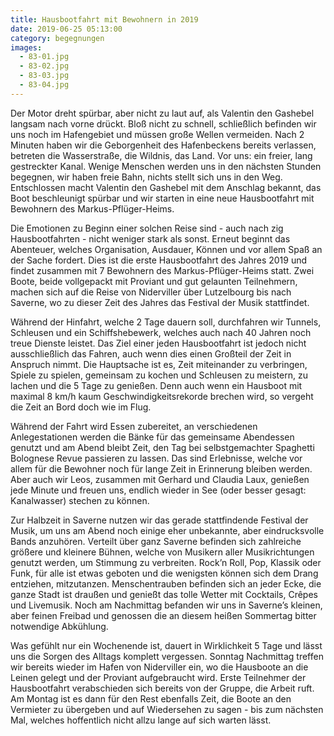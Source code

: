 ```yaml
---
title: Hausbootfahrt mit Bewohnern in 2019
date: 2019-06-25 05:13:00
category: begegnungen
images:
  - 83-01.jpg
  - 83-02.jpg
  - 83-03.jpg
  - 83-04.jpg
---
```


Der Motor dreht spürbar, aber nicht zu laut auf, als Valentin den Gashebel langsam nach vorne drückt. Bloß nicht zu schnell, schließlich befinden wir uns noch im Hafengebiet und müssen große Wellen vermeiden. Nach 2 Minuten haben wir die Geborgenheit des Hafenbeckens bereits verlassen, betreten die Wasserstraße, die Wildnis, das Land. Vor uns: ein freier, lang gestreckter Kanal. Wenige Menschen werden uns in den nächsten Stunden begegnen, wir haben freie Bahn, nichts stellt sich uns in den Weg. Entschlossen macht Valentin den Gashebel mit dem Anschlag bekannt, das Boot beschleunigt spürbar und wir starten in eine neue Hausbootfahrt mit Bewohnern des Markus-Pflüger-Heims.

Die Emotionen zu Beginn einer solchen Reise sind - auch nach zig Hausbootfahrten - nicht weniger stark als sonst. Erneut beginnt das Abenteuer, welches Organisation, Ausdauer, Können und vor allem Spaß an der Sache fordert. Dies ist die erste Hausbootfahrt des Jahres 2019 und findet zusammen mit 7 Bewohnern des Markus-Pflüger-Heims statt. Zwei Boote, beide vollgepackt mit Proviant und gut gelaunten Teilnehmern, machen sich auf die Reise von Niderviller über Lutzelbourg bis nach Saverne, wo zu dieser Zeit des Jahres das Festival der Musik stattfindet.

Während der Hinfahrt, welche 2 Tage dauern soll, durchfahren wir Tunnels, Schleusen und ein Schiffshebewerk, welches auch nach 40 Jahren noch treue Dienste leistet. Das Ziel einer jeden Hausbootfahrt ist jedoch nicht ausschließlich das Fahren, auch wenn dies einen Großteil der Zeit in Anspruch nimmt. Die Hauptsache ist es, Zeit miteinander zu verbringen, Spiele zu spielen, gemeinsam zu kochen und Schleusen zu meistern, zu lachen und die 5 Tage zu genießen. Denn auch wenn ein Hausboot mit maximal 8 km/h kaum Geschwindigkeitsrekorde brechen wird, so vergeht die Zeit an Bord doch wie im Flug.

Während der Fahrt wird Essen zubereitet, an verschiedenen Anlegestationen werden die Bänke für das gemeinsame Abendessen genutzt und am Abend bleibt Zeit, den Tag bei selbstgemachter Spaghetti Bolognese Revue passieren zu lassen. Das sind Erlebnisse, welche vor allem für die Bewohner noch für lange Zeit in Erinnerung bleiben werden. Aber auch wir Leos, zusammen mit Gerhard und Claudia Laux, genießen jede Minute und freuen uns, endlich wieder in See (oder besser gesagt: Kanalwasser) stechen zu können.

Zur Halbzeit in Saverne nutzen wir das gerade stattfindende Festival der Musik, um uns am Abend noch einige eher unbekannte, aber eindrucksvolle Bands anzuhören. Verteilt über ganz Saverne befinden sich zahlreiche größere und kleinere Bühnen, welche von Musikern aller Musikrichtungen genutzt werden, um Stimmung zu verbreiten. Rock’n Roll, Pop, Klassik oder Funk, für alle ist etwas geboten und die wenigsten können sich dem Drang entziehen, mitzutanzen. Menschentrauben befinden sich an jeder Ecke, die ganze Stadt ist draußen und genießt das tolle Wetter mit Cocktails, Crêpes und Livemusik. Noch am Nachmittag befanden wir uns in Saverne’s kleinen, aber feinen Freibad und genossen die an diesem heißen Sommertag bitter notwendige Abkühlung.

Was gefühlt nur ein Wochenende ist, dauert in Wirklichkeit 5 Tage und lässt uns die Sorgen des Alltags komplett vergessen. Sonntag Nachmittag treffen wir bereits wieder im Hafen von Niderviller ein, wo die Hausboote an die Leinen gelegt und der Proviant aufgebraucht wird. Erste Teilnehmer der Hausbootfahrt verabschieden sich bereits von der Gruppe, die Arbeit ruft. Am Montag ist es dann für den Rest ebenfalls Zeit, die Boote an den Vermieter zu übergeben und auf Wiedersehen zu sagen - bis zum nächsten Mal, welches hoffentlich nicht allzu lange auf sich warten lässt.
